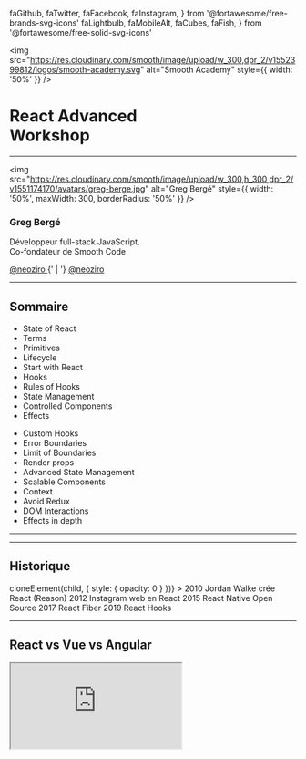   faGithub,
  faTwitter,
  faFacebook,
  faInstagram,
} from '@fortawesome/free-brands-svg-icons'
  faLightbulb,
  faMobileAlt,
  faCubes,
  faFish,
} from '@fortawesome/free-solid-svg-icons'

<img
  src="https://res.cloudinary.com/smooth/image/upload/w_300,dpr_2/v1552399812/logos/smooth-academy.svg"
  alt="Smooth Academy"
  style={{ width: '50%' }}
/>

<h1>React Advanced<br />Workshop</h1>

---

<img
  src="https://res.cloudinary.com/smooth/image/upload/w_300,h_300,dpr_2/v1551174170/avatars/greg-berge.jpg"
  alt="Greg Bergé"
  style={{ width: '50%', maxWidth: 300, borderRadius: '50%' }}
/>

### Greg Bergé

Développeur full-stack JavaScript.<br />
Co-fondateur de Smooth Code

<div>
  <a style={{ textDecoration: 'none' }} href="https://github.com/neoziro">
    <FontAwesomeIcon icon={faGithub} /> @neoziro
  </a>
  {' | '}
  <a style={{ textDecoration: 'none' }} href="https://github.com/neoziro">
    <FontAwesomeIcon icon={faTwitter} /> @neoziro
  </a>
</div>

---

## Sommaire

<Grid fluid>
  <Row>
    <Col>
      <ul>
        <li>State of React</li>
        <li>Terms</li>
        <li>Primitives</li>
        <li>Lifecycle</li>
        <li>Start with React</li>
        <li>Hooks</li>
        <li>Rules of Hooks</li>
        <li>State Management</li>
        <li>Controlled Components</li>
        <li>Effects</li>
      </ul>
    </Col>
    <Col>
      <ul>
        <li>Custom Hooks</li>
        <li>Error Boundaries</li>
        <li>Limit of Boundaries</li>
        <li>Render props</li>
        <li>Advanced State Management</li>
        <li>Scalable Components</li>
        <li>Context</li>
        <li>Avoid Redux</li>
        <li>DOM Interactions</li>
        <li>Effects in depth</li>
      </ul>
    </Col>
  </Row>
</Grid>

---

<Title>
  <Title.Picture src={ReactBeginners} />
  <Title.Text>State of React</Title.Text>
</Title>

---

## Historique

<Timeline>
  <StepShow
    renderHidden={child => cloneElement(child, { style: { opacity: 0 } })}
  >
    <Timeline.Event>
      <Timeline.Icon>
        <FontAwesomeIcon icon={faLightbulb} />
      </Timeline.Icon>
      <Timeline.Date>2010</Timeline.Date>
      <Timeline.Title>Jordan Walke crée React (Reason)</Timeline.Title>
    </Timeline.Event>
    <Timeline.Event>
      <Timeline.Icon>
        <FontAwesomeIcon icon={faInstagram} />
      </Timeline.Icon>
      <Timeline.Date>2012</Timeline.Date>
      <Timeline.Title>Instagram web en React</Timeline.Title>
    </Timeline.Event>
    <Timeline.Event>
      <Timeline.Icon>
        <FontAwesomeIcon icon={faMobileAlt} />
      </Timeline.Icon>
      <Timeline.Date>2015</Timeline.Date>
      <Timeline.Title>React Native Open Source</Timeline.Title>
    </Timeline.Event>
    <Timeline.Event>
      <Timeline.Icon>
        <FontAwesomeIcon icon={faCubes} />
      </Timeline.Icon>
      <Timeline.Date>2017</Timeline.Date>
      <Timeline.Title>React Fiber</Timeline.Title>
    </Timeline.Event>
    <Timeline.Event>
      <Timeline.Icon>
        <FontAwesomeIcon icon={faFish} />
      </Timeline.Icon>
      <Timeline.Date>2019</Timeline.Date>
      <Timeline.Title>React Hooks</Timeline.Title>
    </Timeline.Event>
  </StepShow>
</Timeline>

---

## React vs Vue vs Angular

<Iframe src="https://npmcharts.com/compare/react,@angular/core,vue?minimal=true&interval=7" />

---

## À retenir

> 👉 React est incontournable

> 👉 Vue est en croissance

> 👉 Angular est sur le déclin

---

<Title>
  <Title.Picture src={ReactStorybook} />
  <Title.Text>Terms</Title.Text>
</Title>

---

## Fiber ?

- Réécriture du coeur de React (v16)
- Permet la création de nouvelles features
- Hooks, Suspense, Concurrent Mode...

> 👉 Aucun impact pour le développeur

---

## Hooks ?

- Nouvelle API de création de composants
- Sortie le 6 février 2019 (v16.8)

> 👉 Simplification du développement

---

## Concurrent Mode ?

- Rendu non bloquant
- Permet d'optimiser les performances
- Mode strict requis
- Sortie à venir (Q2 2019)

> 👉 Application plus fluide et performante

---

## Suspense ?

- Solution pour gérer le data-fetching
- Sortie à venir (mid 2019)

> 👉 Data-fetching simplifié

---

## SSR ?

- Server Side Rendering
- Aussi appelé "Universal Web App"
- Le HTML est générée côté serveur
- Inverse de CSR (Client Side Rendering)

> 👉 Le seul use-case est le SEO

---

## Progressive Web App ?

- Application qui fonctionne en offline

> 👉 C'est un must-have, rarement requis

---

<Title>
  <Title.Picture src={ReactCook} />
  <Title.Text>Primitives</Title.Text>
</Title>

---

## JSX

```js
<div className="foo" />
```

> 👉 Extension au langage JavaScript

---

## Element

```js
const element = <div />
```

> 👉 Une instance de composant React

---

## Composant

```js
function Div(props) {
  return <div />
}
```

`props => element`

> 👉 Majuscule obligatoire !

---

## Qu'est-ce qu'une fonction ?

<img style={{ maxHeight: '80vh', width: '80%' }} src={funcExplain} />

---


## Syntaxe des fonctions

```js
// Named function
function fn(props) {
  return props.foo
}
```

```js
// Named function + destructuring
function fn({ foo }) {
  return foo
}
```

```js
// Arrow function
const fn = props => {
  return props.foo
}
```

```js
// Arrow function + destructuring
const fn = ({ foo }) => {
  return foo
}
```

```js
// Short Arrow function + destructuring
const fn = props => props.foo
```

```js
// Short Arrow function + destructuring
const fn = ({ foo }) => foo
```

---

## À retenir

> 👉 JSX : extension de JavaScript

> 👉 Element : morceau de JSX

> 👉 Composant : fonction qui renvoie un élément

---

<Title>
  <Title.Picture src={ImageGallery} />
  <Title.Text>Lifecycle</Title.Text>
</Title>

---

## Phases

- Mount
- Update
- Unmount

---

## Mount

- Le composant est ajouté dans l'arbre React

---

## Update

- Le composant est mis à jour
- Déclenché par au-dessus (les props)
- Ou par lui-même (le state)

---

## Unmount

- Le composant est retiré de l'arbre React

---

## Diagramme interactif

<Iframe src="https://react-lifecycle.netlify.com" />

---

## À retenir

> 👉 Trois phases : Mount, Update, Unmount

> 👉 Le rendu est déclenché lors du Mount et de l'Update

---

<Title>
  <Title.Picture src={ReactStart} />
  <Title.Text>Start with React</Title.Text>
</Title>

---

## Create React App

- Moyen le plus rapide pour démarrer
- Maintenu par la team React
- SVGR inside ✨😎

---

## Philosophie

- Zero-config
- Focus sur React
- Scalable (éjection possible)

---

## Under the hood

- 📦 Bundler (webpack)
- 🌎 Dev server (webpack)
- 🤯 Transpiler (Babel)
- 👮‍♂️ Linter (ESLint)
- ✨ CSS Autoprefixer
- 🃏 Test runner (Jest)
- 🦁 Gestion des SVG (SVGR)

---

## À retenir

> 👉 Projet React → create-react-app

---

<Exercise num={1} title="Create React App" />

---

<Title>
  <Title.Picture src={SimplifyHooks} />
  <Title.Text>Hooks</Title.Text>
</Title>

---

## Introduction

<iframe
  style={{ width: '80vw', height: '50vh', overflow: 'hidden' }}
  src="https://www.youtube.com/embed/dpw9EHDh2bM"
  frameborder="0"
  allow="accelerometer; autoplay; encrypted-media; gyroscope; picture-in-picture"
  allowfullscreen
/>

Présenté par Dan Abramov et Sophie Alpert lors de la React Conf 2018.

---

## No breaking change !

- Les classes restent supportées
- Tout est 100% rétrocompatible
- Pas imposé, mais recommandé 😏

---

## Motivation

- Partage de logique entre composants
- Alternatives aux HOCs et aux render props
- API plus simple à apréhender

---

## À retenir

> 👉 Migrer son code progressivement 🤗

> 👉 Ne pas se forcer à les utiliser 🤯

---

## Qu'est-ce qu’un Hook 🎣 ?

<dl>
  <dt>React Hook</dt>
  <dd>
    <em>/ɹiːˈækt/ /hʊk/</em> • Fonction spéciale permettant de se brancher sur
    des features React à l'intérieur d'un composant.
  </dd>
</dl>

---

## Hooks basics 😇

- `useState`
- `useEffect`
- `useContext`

---

## Hooks avancés 😈

- `useReducer`
- `useCallBack`
- `useMemo`
- `useRef`
- `useImperativeHandle`
- `useLayoutEffect`
- `useDebugValue`

---

<Title>
  <Title.Picture src={ReactMobileNav} />
  <Title.Text>Rules of Hooks</Title.Text>
</Title>

---

<h2>Uniquement dans les fonctions,<br />tu les utiliseras.</h2>

```js
function Example(props) {
  // ✅ Vous pouvez utiliser les hooks ici
  return <div />
}
```

> Pas de Hooks dans les classes.

---

<h2>Au niveau le plus haut,<br />tu te positionneras.</h2>

```js
function Example(props) {
  if (props.disabled) {
    // 🚫 Vous ne pouvez pas utiliser les hooks ici
  }
  return <div />
}
```

> Pas de conditions, boucles ou autre...

---

<Title>
  <Title.Picture src={ReactRecompose} />
  <Title.Text>State Management</Title.Text>
</Title>

---

## Hook Counter

```js
import React, { useState } from 'react'

function Example() {
  // "count" est le state, "setCount" est la fonction permettant de modifier le state
  // "0" est la valeur initiale
  const [count, setCount] = useState(0)

  return (
    <div>
      <p>You clicked {count} times</p>
      <button onClick={() => setCount(count + 1)}>Click me</button>
    </div>
  )
}
```

---

## Class Counter

```js
class Example extends React.Component {
  constructor(props) {
    super(props)
    this.state = {
      count: 0,
    }
  }

  render() {
    return (
      <div>
        <p>You clicked {this.state.count} times</p>
        <button onClick={() => this.setState({ count: this.state.count + 1 })}>
          Click me
        </button>
      </div>
    )
  }
}
```

---

## Le state n’est pas mergé

```js
const [coords, setCoords] = useState({ x: 10, y: 20 })
setCoords({ x: 15 })
// Les nouvelles coordonnées seront { x: 15 } et pas { x: 10, y: 15 }
```

---

## Déclarer plusieurs états

```js
function ExampleWithManyStates() {
  // Déclarer plusieurs state dans la même fonction !
  const [age, setAge] = useState(42)
  const [fruit, setFruit] = useState('banana')
  const [todos, setTodos] = useState([{ text: 'Learn Hooks' }])
  // ...
}
```

> 👉 Ne pas hésiter à décomposer les states

---

## Comment ça marche ?

```js
function Example() {
  const [count, setCount] = useState(0)

  return (
    <div>
      <p>You clicked {count} times</p>
      <button onClick={() => setCount(count + 1)}>Click me</button>
    </div>
  )
}
```

- `count` est à 0 au montage
- Au clic sur le bouton, le state est mis à jour
- Le composant est re-rendu, `count` est à 1

---

## Update

```js
const [count, setCount] = useState(0)
// On peut passer une valeur directement
setCount(10)
// Si on utilise le state précédent, on passe une fonction
setCount(previousCount => previousCount + 1)
```

> 👉 Toujours utiliser une fonction si on part du state précédent

---

<Title>
  <Title.Picture src={ManageReactForm} />
  <Title.Text>Controlled Components</Title.Text>
</Title>

---

## Uncontrolled components

```js
function Example() {
  // Input non contrôlé, il gère son state seul
  return <input defaultValue="initial value" />
}
```

---

## Controlled components

```js
function Example() {
  const [value, setValue] = useState('')
  // Input contrôlé, le state est hors du composant "input"
  return (
    <input value={value} onChange={event => setValue(event.target.value)} />
  )
}
```

---

## Controlled to Uncontrolled

```js
function ControlledInput({ defaultValue, ...props }) {
  const [value, setValue] = useState(defaultValue)
  return (
    <input
      value={value}
      onChange={event => setValue(event.target.value)}
      {...props}
    />
  )
}
```

> 👉 Il est possible de créer un composant non-contrôlé à partir d'un composant contrôlé, mais pas l'inverse.

---

## À retenir

> 👉 Toujours privilégier les composants contrôlés 👮‍♂️

---

<Exercise num={2} title="Search Field" />

---

<Title>
  <Title.Picture src={OptimisticReact} />
  <Title.Text>Effects</Title.Text>
</Title>

---

# Qu'est-ce qu'un effet ✨ ?

---

<dl>
  <dt>Effet</dt>
  <dd>
    <em>\e.fɛ\</em> • Effet de bord sous forme de fonction déclenché après le
    rendu du composant.
  </dd>
</dl>

---

## Page Title

```js
import React, { useState, useEffect } from 'react'
function Example() {
  const [count, setCount] = useState(0)

  // Similar to componentDidMount and componentDidUpdate:
  useEffect(() => {
    // Update the document title using the browser API
    document.title = 'You clicked ' + count + ' times'
  })

  return (
    <div>
      <p>You clicked {count} times</p>
      <button onClick={() => setCount(count + 1)}>Click me</button>
    </div>
  )
}
```

---

## Équivalent

```js
class Example extends React.Component {
  constructor(props) {
    super(props)
    this.state = {
      count: 0,
    }
  }

  componentDidMount() {
    document.title = 'You clicked ' + this.state.count + ' times'
  }

  componentDidUpdate() {
    document.title = 'You clicked ' + this.state.count + ' times'
  }

  render() {
    return (
      <div>
        <p>You clicked {this.state.count} times</p>
        <button onClick={() => this.setState({ count: this.state.count + 1 })}>
          Click me
        </button>
      </div>
    )
  }
}
```

---

## Penser "effect"

- Quel est l’effet de bord ?
- Comment dois-je le nettoyer ?
- Qu’est-ce qui impacte cet effet ?

---

## Nettoyage

```js
function ClickSpy() {
  useEffect(() => {
    function handleClick() {
      alert('clicked')
    }
    document.addEventListener('click', handleClick)
    // La fonction retournée par l'effet est le "clean"
    return () => {
      document.removeEventListener('click', handleClick)
    }
  })

  return null
}
```

---

## Lifecycle

- Mount
  - Run effect
- Update
  - Clean effect
  - Run effect
- Unmount
  - Clean effect

---

## Séparation des responsabilités

```js
useEffect(() => {
  document.title = 'My title'
})
useEffect(() => {
  pingMyApi()
})
```

> 👉 Un effet → Une responsabilité

---

## Dépendances

```js
function PageTitle({ title }) {
  useEffect(() => {
    document.title = title
  }, [title]) // Cet effet sera déclenché que si "title" change
  return null
}
```

> 👉 Les dépendances sont les variables externes utilisées dans l'effet

---

## Montage uniquement

```js
function MountSpy() {
  useEffect(() => {
    console.log('Mount')
  }, [])
  return null
}
```

> 👉 Pas de dépendances, donc uniquement au montage !

---

<Exercise num={3} title="Data Fetching" />

---

<Title>
  <Title.Picture src={ReactHooks} />
  <Title.Text>Custom Hooks</Title.Text>
</Title>

---

## Composition de Hooks

```js
function App() {
  const [query, setQuery] = useState('Lord of the Rings')
  const [movies, setMovies] = useState(null)

  useEffect(() => {
    axios
      .get('https://api.themoviedb.org/3/search/movie', {
        params: {
          api_key: 'c5742978852b8f695a61e22a33a8196c',
          query,
        },
      })
      .then(res => {
        setMovies(res.data.results)
      })
  }, [query])

  /* ... */
}
```

---

## Extraire notre Hook

```js
function useMovieSearch(query) {
  const [movies, setMovies] = useState(null)

  useEffect(() => {
    axios
      .get('https://api.themoviedb.org/3/search/movie', {
        params: {
          api_key: 'c5742978852b8f695a61e22a33a8196c',
          query,
        },
      })
      .then(res => {
        setMovies(res.data.results)
      })
  }, [query])

  return movies
}
```

---

## Rules of Hooks

- Tous les hooks doivent être au premier niveau
- Un custom hook est préfixé par `use`
- Une seule reponsabilité par Hook

---

<Exercise num={4} title="Custom Hooks" />

---

<Title>
  <Title.Picture src={ReduxStateADT} />
  <Title.Text>Error Boundaries</Title.Text>
</Title>

---

## Utilisation

```js
<ErrorBoundary>
  <MyWidget />
</ErrorBoundary>
```

> 👉 Comparable à un try / catch

---

## Implémentation

```js
import React, { Component } from 'react'

export default class Catch extends Component {
  // Création du state initial
  state = { hasError: false }

  static getDerivedStateFromError(error) {
    // Mise à jour du state, au prochain rendu, nous saurons qu'une erreur a été catchée
    return { hasError: true }
  }

  render() {
    if (this.state.hasError) {
      // Affichage du fallback de notre choix
      return <h1>Something went wrong.</h1>
    }

    return this.props.children
  }
}
```

---

## À retenir

> 👉 Mettre des boundaries aux endroits stratégique

---

<Exercise num={5} title="Error Handling" />

---

<Title>
  <Title.Picture src={ReduxStateADT} />
  <Title.Text>Limits of Boundaries</Title.Text>
</Title>

---

## Prenons un Hook

```js
function useCounter() {
  const [count, setCount] = useState(0)

  useEffect(() => {
    const interval = setInterval(() => setCount(count => count + 1), 1000)
    return () => clearInterval(interval)
  }, [])

  return count
}
```

---

## Dans un composant...

```js
function Example() {
  const count = useCounter()

  return (
    <div>
      <OtherStuff />
      <div>{count}</div>
    </div>
  )
}
```

---

## Que se passe-t-il ?

- A chaque tick de l'interval, `setCount` est appelé
- Un nouveau state est généré
- Le composant `Example` est re-rendu

---

## Pauvre `OtherStuff`, il n'a rien demandé !

```js
function Example() {
  const count = useCounter()

  return (
    <div>
      {/* OtherStuff va être re-rendu pourtant il n’utilise pas le compteur */}
      <OtherStuff />
      <div>{count}</div>
    </div>
  )
}
```

---

## Et si `useCounter` émet une erreur ?

- L’erreur est émise par le composant qui contient le Hook
- `Example` est donc l'émetteur de l’erreur

---

# Comment localiser une logique ?

---

<Title>
  <Title.Picture src={ReactAdvPatterns} />
  <Title.Text>Render props</Title.Text>
</Title>

---

## Implémentation

```js
function Counter({ children }) {
  const count = useCounter()
  // `children` est habituellement un ou plusieurs élément
  // ici ce sera une fonction, la "render prop" !
  return children(count)
}
```

---

## Utilisation

```js
function Example() {
  return (
    <div>
      <OtherStuff />
      {/* On passe une fonction en `children` */}
      <Counter>{count => <div>{count}</div>}</Counter>
    </div>
  )
}
```

---

## Ce qui a changé

```js
function Example() {
  return (
    <div>
      {/* Example, ne se re-rend plus, OtherStuff n'est donc pas re-rendu */}
      <OtherStuff />
      {/* Le compteur se re-rend et appelle la fonction "children" */}
      <Counter>{count => <div>{count}</div>}</Counter>
    </div>
  )
}
```

---

## I believe I can catch!

```js
function Example() {
  return (
    <div>
      <OtherStuff />
      {/* Je peux placer une Error Boundary autour de mon composant "Counter" */}
      <Catch>
        <Counter>{count => <div>{count}</div>}</Counter>
      </Catch>
    </div>
  )
}
```

---

## À retenir

> 👉 Les hooks ne remplacent pas les render props

> 👉 Les render props permettent une isolation du rendu

> 👉 Elle permettent une gestion fine des erreurs

---

<Exercise num={6} title="Render props" />

---

<Title>
  <Title.Picture src={ReactRecompose} />
  <Title.Text>Advanced State Management</Title.Text>
</Title>

---

## La gestion du state, c’est compliqué

```js
function Example() {
  const [count, setCount] = useState(0)

  return (
    <div>
      <button onClick={() => setCount(count => count + 1)}>Increment</button>
      <button onClick={() => setCount(count => count - 1)}>Decrement</button>
    </div>
  )
}
```

La logique est interne au composant, c'est mal 🙄.

---

# `useReducer` à la rescousse !

<iframe
  src="https://giphy.com/embed/l0HlTPnnfzRsf4f2U"
  width="480"
  height="270"
  frameBorder="0"
  allowFullScreen
/>

---

## Même exemple avec `useReducer`

```js
// Le reducer est une simple fonction testable
function reducer(count, action) {
  switch (action.type) {
    case 'increment':
      return count + 1
    case 'decrement':
      return count - 1
    default:
      throw new Error('Unsupported action')
  }
}

function Example() {
  const [count, dispatch] = useReducer(reducer)

  // Le composant se contente d'émettre des actions
  return (
    <div>
      <button onClick={() => dispatch({ type: 'increment' })}>Increment</button>
      <button onClick={() => dispatch({ type: 'decrement' })}>Decrement</button>
    </div>
  )
}
```

---

## À retenir

> 👉 Gestion du state centralisée

> 👉 Le reducer est testable

> 👉 Le code des composants est plus clair

---

<Exercise num={7} title="Advanced State" />

---

<Title>
  <Title.Picture src={ReactDndFinal} />
  <Title.Text>Scalable Components</Title.Text>
</Title>

---

## Styled Components

<Iframe src="https://codesandbox.io/embed/2vpm40qk90?autoresize=1&fontsize=14&hidenavigation=1" />

---

## Styled Components

- Le style fait parti du composant
- Le style change en fonction des props
- Du vrai CSS !

---

## Comment créer un composant Card ?

---


## Ce que je veux obtenir

<Card>
  <Card.Header>Hello!</Card.Header>
  <Card.Body>I am a Card</Card.Body>
</Card>

---

## Je crée mon composant !

```js
const CardHeader = styled.div``
const CardBody = styled.div``

function Card({ title, text }) {
  return (
    <div>
      <CardHeader>{title}</CardHeader>
      <CardBody>{text}</CardBody>
    </div>
  )
}
```

```js
<Card title="Hello!" text="I am Card" />
```

---

# Ça marche !

---

# A new product owner is coming!

<iframe
  src="https://giphy.com/embed/Cmr1OMJ2FN0B2"
  width="480"
  height="431"
  frameBorder="0"
  allowFullScreen
/>

---

# “Tu peux enlever le titre ?”

<Card>
  <Card.Body>I am a Card</Card.Body>
</Card>

---

## “OK, pas de soucis !”

```js
const CardHeader = styled.div``
const CardBody = styled.div``

function Card({ title, text }) {
  return (
    <div>
      {title && <CardHeader>{title}</CardHeader>}
      <CardBody>{text}</CardBody>
    </div>
  )
}
```

---

# A UX designer is coming!

<iframe
  src="https://giphy.com/embed/3ornk57KwDXf81rjWM"
  width="480"
  height="431"
  frameBorder="0"
  allowFullScreen
/>

---

# “Le titre sur un fond vert est plus parlant.”

<Card>
  <Card.Header style={{ backgroundColor: 'green' }}>Hello</Card.Header>
  <Card.Body>I am a Card</Card.Body>
</Card>

---

## “OK, je pense que je peux le faire.”

```js
const CardHeader = styled.div``
const CardBody = styled.div``

function Card({ title, titleBackgroundColor, text }) {
  return (
    <div>
      {title && (
        <CardHeader style={{ backgroundColor: titleBackgroundColor }}>
          {title}
        </CardHeader>
      )}
      <CardBody>{text}</CardBody>
    </div>
  )
}
```

---

<h1>A new marketing manager<br/> appears!</h1>

<iframe
  src="https://giphy.com/embed/t98sHJAJ69MCoMoXAr"
  width="480"
  height="431"
  frameBorder="0"
  allowFullScreen
/>

---

# “Tu peux mettre une barre de pub à la place du header ?”

<Card>
  <div
    style={{
      padding: 5,
      backgroundColor: 'black',
      color: 'white',
      fontSize: 14,
    }}
  >
    👻 -50% on all articles, happy halloween!
  </div>
  <Card.Body>I am a Card</Card.Body>
</Card>

---

## “Euh...”

```js
const CardHeader = styled.div``
const CardBody = styled.div``
const CardAd = styled.div``

function Card({ title, titleBackgroundColor, ad, text }) {
  return (
    <div>
      {ad && <CardAd>{ad}</CardAd>}
      {title && (
        <CardHeader style={{ backgroundColor: titleBackgroundColor }}>
          {title}
        </CardHeader>
      )}
      <CardBody>{text}</CardBody>
    </div>
  )
}
```

---

<iframe
  src="https://giphy.com/embed/46itMIe0bkQeY"
  width="480"
  height="267"
  frameBorder="0"
  allowFullScreen
/>

---

# Et si on avait fait autrement ? 🤔

---

```js
export const Card = styled.div``
Card.Body = styled.div``
Card.Header = styled.div``
```

---

# Les choses auraient été bien différentes... 😌

---

<Card>
  <Card.Header>Hello!</Card.Header>
  <Card.Body>I am a card</Card.Body>
</Card>

```js
<Card>
  <Card.Header>Hello!</Card.Header>
  <Card.Body>I am a card</Card.Body>
</Card>
```

---

<Card>
  <Card.Body>I am a Card</Card.Body>
</Card>

```js
<Card>
  <Card.Body>I am a card</Card.Body>
</Card>
```

---

<Card>
  <Card.Header style={{ backgroundColor: 'green' }}>Hello</Card.Header>
  <Card.Body>I am a Card</Card.Body>
</Card>

```js
<Card>
  <Card.Header style={{ backgroundColor: 'green' }}>Hello</Card.Header>
  <Card.Body>I am a Card</Card.Body>
</Card>
```

---

<Card>
  <div
    style={{
      padding: 5,
      backgroundColor: 'black',
      color: 'white',
      fontSize: 14,
    }}
  >
    👻 -50% on all articles, happy halloween!
  </div>
  <Card.Body>I am a card</Card.Body>
</Card>

```js
<Card>
  <div
    style={{
      padding: 5,
      backgroundColor: 'black',
      color: 'white',
      fontSize: 14,
    }}
  >
    👻 -50% on all articles, happy halloween!
  </div>
  <Card.Body>I am a card</Card.Body>
</Card>
```

---

## À retenir

> 👉 Pensez aux "children"

> 👉 Un composant par élément DOM

---

<Exercise num={8} title="Scalable Components" />

---

<Title>
  <Title.Picture src={ReactContext} />
  <Title.Text>Context</Title.Text>
</Title>

---

## Le contexte c'est quoi ?

<img src={contextPic} />

---

## Exemple

```js
import React, { createContext, useContext } from 'react'

// On crée un `ThemeContext` avec pour valeur par défaut "white"
const ThemeContext = createContext('white')

function Button({ children }) {
  // On récupère la valeur injecté dans le contexte avec `useContext`
  const theme = useContext(ThemeContext)
  return <button style={{ color: theme }}>{children}</button>
}

function App() {
  // Le `Context.Provider` permet d'injecter une valeur dans `ThemeContext`
  // Tous les enfants ont alors accès à cette valeur
  return (
    <ThemeContext.Provider value="black">
      <Button>Hello</Button>
    </ThemeContext.Provider>
  )
}
```

---

## Que se passe-t-il ?

- Le `Provider` subit un mount/update
- La valeur injectée est-elle différente ?
  - Oui → les `Consumer` sont re-rendus
  - Non → rien ne se passe

---

## Contexte riche

```js
function ThemeProvider({ color, font }) {
  // L'objet `value` est nouveau à chaque rendu
  // `ThemeContext` notifie donc ses "consumers" à chaque rendu
  const value = { color, font }
  return (
    <ThemeContext.Provider value={value}>
      <App />
    </ThemeContext.Provider>
  )
}
```

---

## `useMemo`

```js
function ThemeProvider({ theme }) {
  // `useMemo` mémorise le résultat de la fonction tant que les dépendances ne changent pas
  // Tant que `theme` n'a pas changé, on aura le même objet `value`
  const value = useMemo(() => ({ theme }), [theme])
  return (
    <ThemeContext.Provider value={value}>
      <App />
    </ThemeContext.Provider>
  )
}
```

---

## Contexte dynamique

```js
function ThemeProvider({ defaultTheme, children }) {
  // Un `state` contient le `theme`
  const [theme, setTheme] = useState(defaultTheme)
  // On injecte la fonction `setTheme` dans le contexte
  const value = useMemo(() => ({ theme, setTheme }), [theme, setTheme])
  return <ThemeContext.Provider value={value}>{children}</ThemeContext.Provider>
}

// in another file...

function ThemeSwitcher() {
  const { theme, setTheme } = useContext(ThemeContext)
  return (
    <button
      onClick={() => setTheme(theme => (theme === 'dark' ? 'light' : 'dark'))}
    >
      Switch theme {theme}
    </button>
  )
}
```

---

<Title>
  <Title.Picture src={Redux} />
  <Title.Text>Avoid Redux</Title.Text>
</Title>

---

## Qu'est-ce que Redux ?

- Communication entre les composants
- State modifié par un reducer
- Connect / Dispatch

---

## C'est déjà dans React !

- `createContext`
- `useReducer`
- `useContext`

---

```js
// redux.js
import React, { createContext, useReducer, useContext } from 'react'

const ReduxContext = createContext()

export function ReduxProvider({ reducer, initialState, children }) {
  // On cré un reducer
  const [state, dispatch] = useReducer(reducer, initialState)
  // On injecte le state et la fonction dispatch
  const value = useMemo(() => ({ state, dispatch }), [state, dispatch])
  return <ReduxContext.Provider value={value}>{children}</ReduxContext.Provider>
}

export function useRedux() {
  return useContext(ReduxContext)
}

// App.js
import React from 'react'
import { ReduxProvider } from './redux'
import { reducer, initialState } from './reducer'

export default function App() {
  return (
    <ReduxProvider reducer={reducer} initialState={initialState}>
      <>
        {/* ... */}
        <RegisterButton />
      </>
    </ReduxProvider>
  )
}

// RegisterButton.js
import React from 'react'
import { useRedux } from './redux'

function RegisterButton() {
  const { dispatch } = useContext(ReduxContext)

  return (
    <button onClick={() => dispatch({ type: 'register' })}>Register</button>
  )
}
```

---

<Exercise num={9} title="Internationalization" />

---

<Title>
  <Title.Picture src={Mobx} />
  <Title.Text>DOM Interactions</Title.Text>
</Title>

---

## Component Refs

```js
function Example() {
  // `ref.current` sera la référence vers l'élément une fois le composant monté
  const ref = useRef()
  return <input type="text" ref={ref} />
}
```

---

## Forward Ref

```js
const FancyInput = React.forwardRef((props, ref) => (
  <input ref={ref} className="FancyInput" />
))

function Example() {
  // `ref.current` sera la référence à l'élément DOM input
  const ref = useRef()
  return <FancyInput ref={ref} />
}
```

---

## `useImperativeHandle`

```js
const FancyInput = forwardRef((props, ref) => {
  const inputRef = useRef()

  useImperativeHandle(ref, () => ({
    focus: () => {
      inputRef.current.focus()
    },
  }))

  return <input ref={inputRef} className="FancyInput" />
})

function Example() {
  // `ref.current.focus()` fonctionnera
  const ref = useRef()
  return <FancyInput ref={ref} />
}
```

---

## `useImperativeHandle`

- Permet de customiser l’instance générée par `useRef`
- A n’utiliser qu’avec `forwardRef`

---

<Exercise num={10} title="Autofocus" />

---

<Title>
  <Title.Picture src={TestReactJest} />
  <Title.Text>Effects in depth</Title.Text>
</Title>

---

## `useEffect` ne marche pas !

```js
function Example() {
  const [count, setCount] = useState(0)
  useEffect(() => {
    const interval = setInterval(() => console.log(count), 100)
    return () => clearInterval(interval)
  }, [])
  return <button onClick={() => setCount(count => count + 1)}>Increment</button>
}
```

> useEffect capture les variables au montage

---

## C'était pareil avant

<iframe
  src="https://codesandbox.io/embed/w2wxl3yo0l?fontsize=14"
  style={{ width: '100%', height: 500, border: 0, overflow: 'hidden' }}
  sandbox="allow-modals allow-forms allow-popups allow-scripts allow-same-origin"
/>

---

# Comment faire ?

---

# 1. Spécifier les dépendances

---

## Avec dépendances

```js
function Example() {
  const [count, setCount] = useState(0)
  useEffect(() => {
    const interval = setInterval(() => console.log(count), 100)
    return () => clearInterval(interval)
  }, [count])
  return <button onClick={() => setCount(count => count + 1)}>Increment</button>
}
```

---

# 2. `useRef` à la rescousse !

---

## Avec `useRef`

```js
function Example() {
  const [count, setCount] = useState(0)
  const countRef = useRef()
  countRef.current = count
  useEffect(() => {
    const interval = setInterval(() => console.log(countRef.current), 100)
    return () => clearInterval(interval)
  }, [countRef])
  return <button onClick={() => setCount(count => count + 1)}>Increment</button>
}
```

---

## Qu'est-ce que le `useRef` ?

- Un objet unique à votre instance de composant
- Un moyen de stocker des valeurs sans déclencher un update

---

## Utilisation

```js
const ref = useRef(/* initial value */)
ref.current // Access ref value using `ref.current`
```

---

<Exercise num={11} title="Keyboard Shortcuts" />

---

# Thanks!

> 😍 J'ai aimé, [je poste un avis](https://www.google.fr/maps/place/Smooth+Code/@48.8657415,2.3519553,17z/data=!3m1!4b1!4m5!3m4!1s0x47e66e1a846e6f39:0x3140a381af8bfb56!8m2!3d48.865738!4d2.354144?hl=en) !

> 🤭 Je n'ai pas aimé, je m'abstiens !
